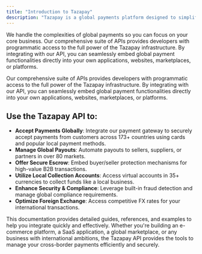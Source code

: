 ```yaml
---
title: "Introduction to Tazapay"
description: "Tazapay is a global payments platform designed to simplify cross-border transactions and empower businesses like yours to operate and grow internationally, often without needing local entities in every market."
---
```


We handle the complexities of global payments so you can focus on your core business. Our comprehensive suite of APIs provides developers with programmatic access to the full power of the Tazapay infrastructure. By integrating with our API, you can seamlessly embed global payment functionalities directly into your own applications, websites, marketplaces, or platforms.

Our comprehensive suite of APIs provides developers with programmatic access to the full power of the Tazapay infrastructure. By integrating with our API, you can seamlessly embed global payment functionalities directly into your own applications, websites, marketplaces, or platforms.

## Use the Tazapay API to:

* **Accept Payments Globally**: Integrate our payment gateway to securely accept payments from customers across 173+ countries using cards and popular local payment methods.
* **Manage Global Payouts**: Automate payouts to sellers, suppliers, or partners in over 80 markets.
* **Offer Secure Escrow**: Embed buyer/seller protection mechanisms for high-value B2B transactions.
* **Utilize Local Collection Accounts**: Access virtual accounts in 35+ currencies to collect funds like a local business.
* **Enhance Security & Compliance**: Leverage built-in fraud detection and manage global compliance requirements.
* **Optimize Foreign Exchange**: Access competitive FX rates for your international transactions.

This documentation provides detailed guides, references, and examples to help you integrate quickly and effectively. Whether you're building an e-commerce platform, a SaaS application, a global marketplace, or any business with international ambitions, the Tazapay API provides the tools to manage your cross-border payments efficiently and securely.
